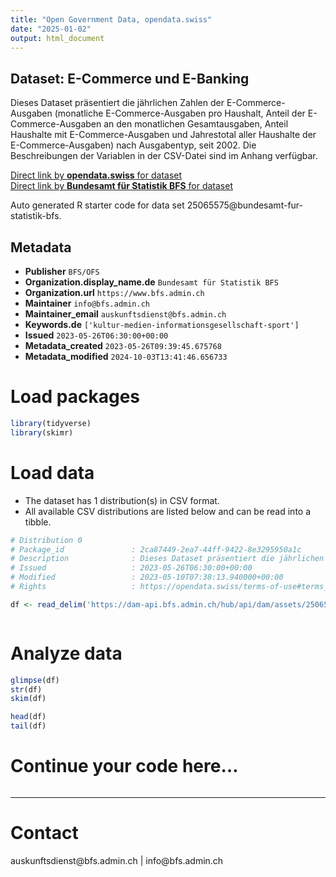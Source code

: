 ```yaml
---
title: "Open Government Data, opendata.swiss"
date: "2025-01-02"
output: html_document
---
```


## Dataset: E-Commerce und E-Banking

Dieses Dataset präsentiert die jährlichen Zahlen der E-Commerce-Ausgaben (monatliche E-Commerce-Ausgaben pro Haushalt, Anteil der E-Commerce-Ausgaben an den monatlichen Gesamtausgaben, Anteil Haushalte mit E-Commerce-Ausgaben und Jahrestotal aller Haushalte der E-Commerce-Ausgaben) nach Ausgabentyp, seit 2002. Die Beschreibungen der Variablen in der CSV-Datei sind im Anhang verfügbar.

[Direct link by **opendata.swiss** for dataset](https://opendata.swiss/de/dataset/e-commerce-und-e-banking)<br>
[Direct link by **Bundesamt für Statistik BFS** for dataset](https://www.bfs.admin.ch/asset/de/ts-x-ind-30116)

Auto generated R starter code for data set 25065575@bundesamt-fur-statistik-bfs.

## Metadata

- **Publisher** `BFS/OFS`
- **Organization.display_name.de** `Bundesamt für Statistik BFS`
- **Organization.url** `https://www.bfs.admin.ch`
- **Maintainer** `info@bfs.admin.ch`
- **Maintainer_email** `auskunftsdienst@bfs.admin.ch`
- **Keywords.de** `['kultur-medien-informationsgesellschaft-sport']`
- **Issued** `2023-05-26T06:30:00+00:00`
- **Metadata_created** `2023-05-26T09:39:45.675768`
- **Metadata_modified** `2024-10-03T13:41:46.656733`


# Load packages

```r

library(tidyverse)
library(skimr)

```

# Load data

-   The dataset has 1 distribution(s) in CSV format.
-   All available CSV distributions are listed below and can be read into a tibble.

```r

# Distribution 0
# Package_id               : 2ca87449-2ea7-44ff-9422-8e3295950a1c
# Description              : Dieses Dataset präsentiert die jährlichen Zahlen der E-Commerce-Ausgaben (monatliche E-Commerce-Ausgaben pro Haushalt, Anteil der E-Commerce-Ausgaben an den monatlichen Gesamtausgaben, Anteil Haushalte mit E-Commerce-Ausgaben und Jahrestotal aller Haushalte der E-Commerce-Ausgaben) nach Ausgabentyp, seit 2002. Die Beschreibungen der Variablen in der CSV-Datei sind im Anhang verfügbar.
# Issued                   : 2023-05-26T06:30:00+00:00
# Modified                 : 2023-05-10T07:38:13.940000+00:00
# Rights                   : https://opendata.swiss/terms-of-use#terms_by_ask

df <- read_delim('https://dam-api.bfs.admin.ch/hub/api/dam/assets/25065580/master')



```

# Analyze data

```r

glimpse(df)
str(df)
skim(df)

head(df)
tail(df)

```

# Continue your code here...

```r

```

------------------------------------------------------------------------

# Contact

auskunftsdienst@bfs.admin.ch | info@bfs.admin.ch
